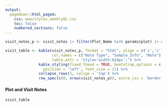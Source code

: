 ```yaml
---
output: 
  pagedown::html_paged:
    css: www/styles_weeklyQC.css
    toc: false
    numbered_sections: false
---
```


```r
visit_notes_p <- visit_notes |> filter(Plot_Name %in% params$plot) |> select(-Plot_Name, -SampleYear)

visit_table <- kable(visit_notes_p, format = "html", align = c('c','c', 'l'),
                     col.names = c("Note Type", "Sample_Info", "Note"),
                     table.attr = "style='width:624px';") %>% 
               kable_styling(fixed_thead = TRUE, bootstrap_options = c('striped'), full_width = TRUE,
                 position = 'left', font_size = 11) %>% 
               collapse_rows(1, valign = 'top') %>% 
               row_spec(c(0, nrow(visit_notes_p)), extra_css = 'border-bottom: 1px solid #000000')

```

#### Plot and Visit Notes
```r
visit_table
```
